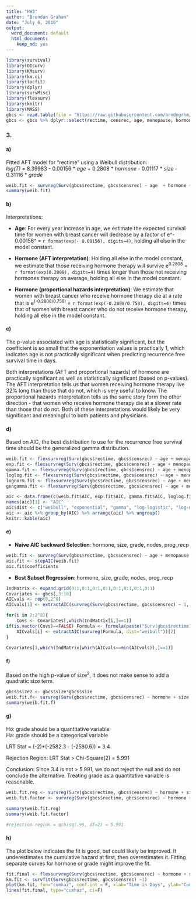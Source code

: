 ```yaml
---
title: "HW3"
author: "Brendan Graham"
date: "July 6, 2016"
output:
  word_document: default
  html_document:
    keep_md: yes
---
```

```r
library(survival)
library(OIsurv)
library(KMsurv)
library(km.ci)
library(locfit)
library(dplyr)
library(survMisc)
library(flexsurv)
library(knitr)
library(MASS)
gbcs <- read.table(file = "https://raw.githubusercontent.com/brndngrhm/survival_analysis/master/data/gbcs.txt", header = T, stringsAsFactors = F)
gbcs <- gbcs %>% dplyr::select(rectime, censrec, age, menopause, hormone, size, grade, nodes, prog_recp, estrg_recp)
```

### 3.
#### a) 
Fitted AFT model for "rectime" using a Weibull distribution:  
_log(T)_ = 8.39983 - 0.00156 * _age_ + 0.2808 * _hormone_ - 0.01117 * _size_ - 0.31116 * _grade_
```r
weib.fit <- survreg(Surv(gbcs$rectime, gbcs$censrec) ~ age  + hormone + size + grade, data=gbcs, dist="weibull")
summary(weib.fit)
```

#### b)  
Interpretations:  

* __Age__: For every year increase in age, we estimate the expected survival time for women with breast cancer will decrease by a factor of e^- 0.00156^ = `r format(exp(- 0.00156), digits=4)`, holding all else in the model constant.  

* __Hormone (AFT interpretation)__: Holding all else in the model constant, we estimate that those receiving hormone therapy will survive e^0.2808^ = `r format(exp(0.2808), digits=4)` times longer than those not receiving hormones therapy on average, holding all else in the model constant.  

* __Hormone (proportional hazards interpretation)__: We estimate that women with breast cancer who receive hormone therapy die at a rate that is e^(-0.2808/0.758)^ = `r format(exp(-0.2808/0.758), digits=4)` times that of women with breast cancer who do not receive hormone therapy, holding all else in the model constant.


#### c)
The p-value associated with age is statistically significant, but the coefficient is so small that the exponentiation values is practically 1, which indicates age is not practically significant when predicting recurrence free survival time in days.  

Both interpretations (AFT and proportional hazards) of hormone are practically significant as well as statistically significant (based on p-values). The AFT interpretation tells us that women receiving hormone therapy live 32% long than those that do not, which is very useful to know. The proportional hazards interpretaiton tells us the same story form the other direction - that women who receive hormone therapy die at a slower rate than those that do not. Both of these interpretations would likely be very significant and meaningful to both patients and physicians.

#### d)
Based on AIC, the best distribution to use for the recurrence free survival time should be the generalized gamma distribution.  
```r
weib.fit <- flexsurvreg(Surv(gbcs$rectime, gbcs$censrec) ~ age + menopause + hormone + size  + grade + nodes + prog_recp + estrg_recp, data=gbcs, dist="weibull")
exp.fit <- flexsurvreg(Surv(gbcs$rectime, gbcs$censrec) ~ age + menopause + hormone + size  + grade + nodes + prog_recp + estrg_recp, data=gbcs, dist="exponential")
gamma.fit <- flexsurvreg(Surv(gbcs$rectime, gbcs$censrec) ~ age + menopause + hormone + size  + grade + nodes + prog_recp + estrg_recp, data=gbcs, dist="gamma")
loglog.fit <- flexsurvreg(Surv(gbcs$rectime, gbcs$censrec) ~ age + menopause + hormone + size  + grade + nodes + prog_recp + estrg_recp, data=gbcs, dist="llogis")
lognorm.fit <- flexsurvreg(Surv(gbcs$rectime, gbcs$censrec) ~ age + menopause + hormone + size  + grade + nodes + prog_recp + estrg_recp, data=gbcs, dist="lnorm")
gengamma.fit <- flexsurvreg(Surv(gbcs$rectime, gbcs$censrec) ~ age + menopause + hormone + size  + grade + nodes + prog_recp + estrg_recp, data=gbcs, dist="gengamma")

aic <- data.frame(c(weib.fit$AIC, exp.fit$AIC, gamma.fit$AIC, loglog.fit$AIC, lognorm.fit$AIC, gengamma.fit$AIC))
names(aic)[1] <- "AIC"
aic$dist <- c("weibull", "exponential", "gamma", "log-logistic", "log-normal", "gen. gamma")
aic <- aic %>% group_by(AIC) %>% arrange(aic) %>% ungroup()
knitr::kable(aic)
```
  
#### e)
* __Naive AIC backward Selection__:  hormone, size, grade, nodes, prog_recp
```r
weib.fit <- survreg(Surv(gbcs$rectime, gbcs$censrec) ~ age + menopause + hormone + size  + grade + nodes + prog_recp + estrg_recp, data=gbcs, dist="weibull")
aic.fit <- stepAIC(weib.fit)
aic.fit$coefficients
```

* __Best Subset Regression__: hormone, size, grade, nodes, prog_recp

```r
IndMatrix <- expand.grid(0:1,0:1,0:1,0:1,0:1,0:1,0:1,0:1)
Covariates <- gbcs[,3:10]
AICvals <- rep(0,2^8)
AICvals[1] <- extractAIC(survreg(Surv(gbcs$rectime, gbcs$censrec) ~ 1, dist="weibull"))[2]

for(i in 2:2^8){
	Covs <- Covariates[,which(IndMatrix[i,]==1)]
if(is.vector(Covs)==FALSE) Formula <- formula(paste("Surv(gbcs$rectime, gbcs$censrec) ~ ", paste(Covs, collapse=" + "))) else Formula <- formula(Surv(gbcs$rectime, gbcs$censrec) ~ Covs)
	AICvals[i] <- extractAIC(survreg(Formula, dist="weibull"))[2]
}

Covariates[1,which(IndMatrix[which(AICvals==min(AICvals)),]==1)]
```

#### f)
Based on the high p-value of size^2^, it does not make sense to add a quadratic size term.

```r
gbcs$size2 <- gbcs$size*gbcs$size
weib.fit.f<- survreg(Surv(gbcs$rectime, gbcs$censrec) ~ hormone + size  + grade + nodes + prog_recp + size2, data=gbcs, dist="weibull")
summary(weib.fit.f)
```

#### g)
Ho: grade should be a quantitative variable  
Ha: grade should be a categorical variable

LRT Stat = (-2)*(-2582.3 - (-2580.6)) = 3.4

Rejection Region: LRT Stat > Chi-Square(2) = 5.991

Conclusion: Since 3.4 is not > 5.991, we do not reject the null and do not conclude the alternative. Treating grade as a quantitative variable is reasonable.

```r
weib.fit.reg <- survreg(Surv(gbcs$rectime, gbcs$censrec) ~ hormone + size  + grade + nodes + prog_recp + size2, data=gbcs, dist="weibull")
weib.fit.factor <- survreg(Surv(gbcs$rectime, gbcs$censrec) ~ hormone + size  + as.factor(grade) + nodes + prog_recp + size2, data=gbcs, dist="weibull")

summary(weib.fit.reg)
summary(weib.fit.factor)

#rejection region = qchisq(.95, df=2) = 5.991
```

#### h)
The plot below indicates the fit is good, but could likely be improved. It underestimates the cumulative hazard at first, then overestimates it. Fitting separate curves for hormone or grade might improve the fit.

```r
fit.final <- flexsurvreg(Surv(gbcs$rectime, gbcs$censrec) ~ hormone + size  + grade + nodes + prog_recp, data=gbcs, dist="weibull")
km.fit <- survfit(Surv(gbcs$rectime, gbcs$censrec) ~1)
plot(km.fit, fun="cumhaz", conf.int = F, xlab="Time in Days", ylab="Cumulative Hazard", main="Comparing AFT and K-M Cumulative Hazard")
lines(fit.final, type="cumhaz", ci=F)
```


